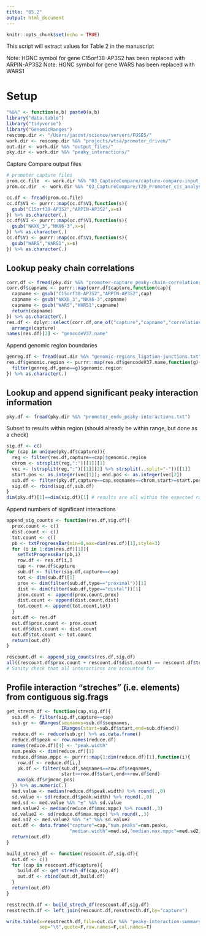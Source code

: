 ```yaml
---
title: "05.2"
output: html_document
---
```


```r
knitr::opts_chunk$set(echo = TRUE)
```

This script will extract values for Table 2 in the manuscript 

Note: HGNC symbol for gene C15orf38-AP3S2 has been replaced with ARPIN-AP3S2
Note: HGNC symbol for gene WARS has been replaced with WARS1

# Setup 

```r
"%&%" <- function(a,b) paste0(a,b)
library("data.table")
library("tidyverse")
library("GenomicRanges")
rescomp.dir <- "/Users/jasont/science/servers/FUSE5/"
work.dir <- rescomp.dir %&% "projects/wtsa/promoter_driven/"
out.dir <- work.dir %&% "output_files/"
pky.dir <- work.dir %&% "peaky_interactions/"
```

Capture Compare output files 

```r
# promoter capture files 
prom.cc.file  <- work.dir %&% "03_CaptureCompare/capture-compare-input_hg38.txt"
prom.cc.dir  <- work.dir %&% "03_CaptureCompare/T2D_Promoter_cis_analysis/"
```


```r
cc.df <- fread(prom.cc.file)
cc.df$V1 <- purrr::map(cc.df$V1,function(s){
  gsub("C15orf38-AP3S2","ARPIN-AP3S2",x=s)
}) %>% as.character(.)
cc.df$V1 <- purrr::map(cc.df$V1,function(s){
  gsub("NKX6_3","NKX6-3",x=s)
}) %>% as.character(.)
cc.df$V1 <- purrr::map(cc.df$V1,function(s){
  gsub("WARS","WARS1",x=s)
}) %>% as.character(.)
```

## Lookup peaky chain correlations 

```r
corr.df <- fread(pky.dir %&% "promoter-capture_peaky-chain-correlations.txt")
corr.df$capname <- purrr::map(corr.df$capture,function(cap){
  capname <- gsub("C15orf38-AP3S2","ARPIN-AP3S2",cap)
  capname <- gsub("NKX6_3","NKX6-3",capname)
  capname <- gsub("WARS","WARS1",capname)
  return(capname)
}) %>% as.character(.)
res.df <- dplyr::select(corr.df,one_of("capture","capname","correlation")) %>% 
  arrange(capture)
names(res.df)[2] <- "gencodeV37.name"
```

Append genomic region boundaries 

```r
genreg.df <- fread(out.dir %&% "genomic-regions_ligation-junctions.txt")
res.df$genomic.region <- purrr::map(res.df$gencodeV37.name,function(g){
  filter(genreg.df,gene==g)$genomic.region
}) %>% as.character(.)
```

## Lookup and append significant peaky interaction information 

```r
pky.df <- fread(pky.dir %&% "promoter_endo_peaky-interactions.txt")
```

Subset to results within region (should already be within range, but done as a check)
```r
sig.df <- c()
for (cap in unique(pky.df$capture)){
  reg <- filter(res.df,capture==cap)$genomic.region
  chrom <- strsplit(reg,":")[[1]][1]
  vec <- (strsplit(reg,":")[[1]][2] %>% strsplit(.,split="-"))[[1]]
  start.pos <- as.integer(vec[1]); end.pos <- as.integer(vec[2])
  sub.df <- filter(pky.df,capture==cap,seqnames==chrom,start>=start.pos,end<=end.pos)
  sig.df <- rbind(sig.df,sub.df)
}
dim(pky.df)[1]==dim(sig.df)[1] # results are all within the expected range 
```

Append numbers of significant interactions 

```r
append_sig_counts <- function(res.df,sig.df){
  prox.count <- c()
  dist.count <- c()
  tot.count <- c()
  pb <- txtProgressBar(min=0,max=dim(res.df)[1],style=3)
  for (i in 1:dim(res.df)[1]){
    setTxtProgressBar(pb,i)
    row.df <- res.df[i,]
    cap <- row.df$capture
    sub.df <- filter(sig.df,capture==cap)
    tot <- dim(sub.df)[1]
    prox <- dim(filter(sub.df,type=="proximal"))[1]
    dist <- dim(filter(sub.df,type=="distal"))[1]
    prox.count <- append(prox.count,prox)
    dist.count <- append(dist.count,dist)
    tot.count <- append(tot.count,tot)    
  }
  out.df <- res.df
  out.df$prox.count <- prox.count
  out.df$dist.count <- dist.count
  out.df$tot.count <- tot.count
  return(out.df)
}
```

```r
rescount.df <- append_sig_counts(res.df,sig.df)
all((rescount.df$prox.count + rescount.df$dist.count) == rescount.df$tot.count)
# Sanity check that all interactions are accounted for 
```

## Profile interaction "streches" (i.e. elements) from contiguous sig.frags 

```r
get_strech_df <- function(cap,sig.df){
  sub.df <- filter(sig.df,capture==cap)
  sub.gr <- GRanges(seqnames=sub.df$seqnames,
                    IRanges(start=sub.df$start,end=sub.df$end))
  reduce.df <- reduce(sub.gr) %>% as.data.frame()
  reduce.df$peak <- row.names(reduce.df)
  names(reduce.df)[4] <- "peak.width"
  num.peaks <- dim(reduce.df)[1]
  reduce.df$max.mppc <- purrr::map(1:dim(reduce.df)[1],function(i){
    row.df <- reduce.df[i,]
    pk.df <- filter(sub.df,seqnames==row.df$seqnames,
                    start>=row.df$start,end<=row.df$end)
    max(pk.df$rjmcmc_pos)
  }) %>% as.numeric(.)
  med.value <- median(reduce.df$peak.width) %>% round(.,0)
  sd.value <- sd(reduce.df$peak.width) %>% round(.,0)
  med.sd <- med.value %&% "±" %&% sd.value
  med.value2 <- median(reduce.df$max.mppc) %>% round(.,3)
  sd.value2 <- sd(reduce.df$max.mppc) %>% round(.,3)
  med.sd2 <- med.value2 %&% "±" %&% sd.value2
  out.df <- data.frame("capture"=cap,"num.peaks"=num.peaks,
                       "median.width"=med.sd,"median.max.mppc"=med.sd2)
  return(out.df)
}

build_strech_df <- function(rescount.df,sig.df){
  out.df <- c()
  for (cap in rescount.df$capture){
    build.df <- get_strech_df(cap,sig.df)
    out.df <- rbind(out.df,build.df)
  }
  return(out.df)
}
```

```r
resstrecth.df <- build_strech_df(rescount.df,sig.df)
resstrecth.df <- left_join(rescount.df,resstrecth.df,by="capture")

write.table(x=resstrecth.df,file=out.dir %&% "peaky-interaction-summary.txt",
            sep="\t",quote=F,row.names=F,col.names=T)
```

